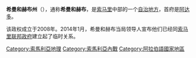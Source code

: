 {{Infobox former country
|native_name = Ximan iyo Xeeb
|conventional_long_name = 希曼和赫布州
|common_name = Himan and Heeb
|image_flag = Flag of Himan and Heeb.svg
|image_coat = HH Coat of Arms.jpg
|symbol_type = 国徽
|image_map = Location ximan & xeeb.png
|national_motto =
|national_anthem = [[赞美祖国|赞美祖国]]
|official_languages = [[索马里语|索马里语]]
|capital = [[阿达多|阿达多]]
|latd=|latm=|latNS=|longd=|longm=|longEW=|
|largest_city = [[阿达多|阿达多]]
|government_type =
|leader_title1 = 
|leader_title2 = 
|leader_name1 = 
|leader_name2 = 
|area_rank =
|area_magnitude =
|area_km2 =  
|areami² =
|percent_water =
|population_estimate =
|population_density =
|population_densitymi² =
|population_estimate_year =
|population_estimate_rank =
|population_census =
|population_census_year =
|population_density_rank =
|GDP_PPP_year =
|GDP_PPP =
|GDP_PPP_rank =
|GDP_PPP_per_capita =
|GDP_PPP_per_capita_rank =
|HDI_year =
|HDI =
|HDI_rank =
|HDI_category =
|sovereignty_type = [[自治地方|自治地方]]
|sovereignty_note =
|established_event1 = 
|established_event2 = 
|established_date1 = 
|established_date2 = 
|event_start = 宣布成立
|date_start = 
|year_start = 2008年
|event_end = 解散
|date_end = 
|year_end = 2015年
|stat_year1 = 
|currency = [[索马里先令|索马里先令]]
|currency_code = SOS
|country_code = so
|time_zone = [[东非时间|东非时间]]
|utc_offset = +3
|cctld = [[.so|.so]]
|calling_code = 252（索马里）
}}
'''希曼和赫布州'''（{{lang-so|Ximan iyo Xeeb}}），通称'''希曼和赫布'''，是[[索马里|索马里]]中部的一个[[自治地方|自治地方]]，首府是[[阿达多|阿达多]]。

该政权成立于2008年。2014年1月，希曼和赫布当局领导人宣布他们已经同[[索马里联邦政府|索马里联邦政府]]建立起了临时关系。

{{索马里行政区划}}
[[Category:索馬利亞地理|Category:索馬利亞地理]]
[[Category:索馬利亞內戰|Category:索馬利亞內戰]]
[[Category:阿拉伯語國家地區|Category:阿拉伯語國家地區]]